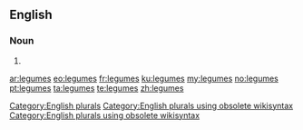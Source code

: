 ==English==

===Noun===
{{head|en}}

# {{plural of|legume}}

[[Category:English plurals]][[Category:English plurals using obsolete wikisyntax]][[Category:English plurals using obsolete wikisyntax]]

[[ar:legumes]]
[[eo:legumes]]
[[fr:legumes]]
[[ku:legumes]]
[[my:legumes]]
[[no:legumes]]
[[pt:legumes]]
[[ta:legumes]]
[[te:legumes]]
[[zh:legumes]]